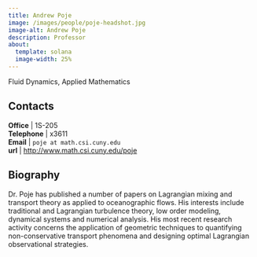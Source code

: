 ```yaml
---
title: Andrew Poje
image: /images/people/poje-headshot.jpg
image-alt: Andrew Poje
description: Professor
about:
  template: solana
  image-width: 25%
---
```



Fluid Dynamics, Applied Mathematics


## Contacts

**Office**    | 1S-205     <br/>
<i class="bi bi-telephone"></i> **Telephone** | x3611<br/>
<i class="bi bi-mailbox"></i> **Email**     | `poje at math.csi.cuny.edu`    <br/>
<i class="bi bi-x-diamond"></i>**url**  | [http://www.math.csi.cuny.edu/poje](http://www.math.csi.cuny.edu/poje)  <br/>

## Biography

Dr. Poje has published a number of papers on Lagrangian mixing and
transport theory as applied to oceanographic flows.  His interests
include traditional and Lagrangian turbulence theory, low order
modeling, dynamical systems and numerical analysis.  His most recent
research activity concerns the application of geometric techniques to
quantifying non-conservative transport phenomena and designing
optimal Lagrangian observational strategies.


